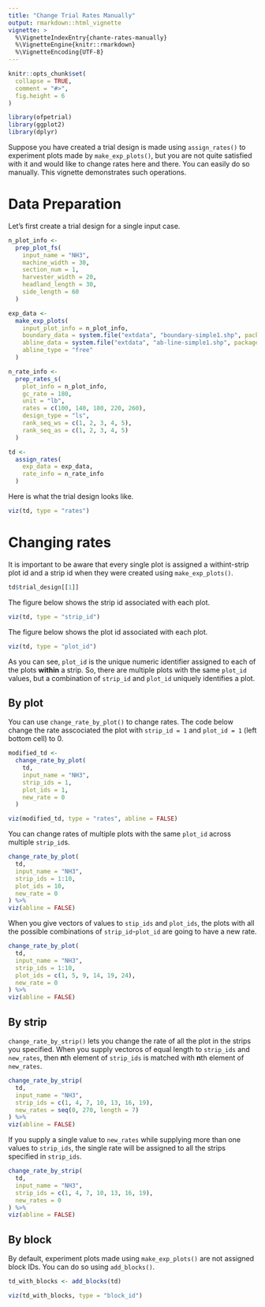 ```yaml
---
title: "Change Trial Rates Manually"
output: rmarkdown::html_vignette
vignette: >
  %\VignetteIndexEntry{chante-rates-manually}
  %\VignetteEngine{knitr::rmarkdown}
  %\VignetteEncoding{UTF-8}
---
```


```r
knitr::opts_chunk$set(
  collapse = TRUE,
  comment = "#>",
  fig.height = 6
)
```

```r
library(ofpetrial)
library(ggplot2)
library(dplyr)
```

Suppose you have created a trial design is made using `assign_rates()` to experiment plots made by `make_exp_plots()`, but you are not quite satisfied with it and would like to change rates here and there. You can easily do so manually. This vignette demonstrates such operations. 

# Data Preparation 

Let's first create a trial design for a single input case.

```r
n_plot_info <-
  prep_plot_fs(
    input_name = "NH3",
    machine_width = 30,
    section_num = 1,
    harvester_width = 20,
    headland_length = 30,
    side_length = 60
  )

exp_data <-
  make_exp_plots(
    input_plot_info = n_plot_info,
    boundary_data = system.file("extdata", "boundary-simple1.shp", package = "ofpetrial"),
    abline_data = system.file("extdata", "ab-line-simple1.shp", package = "ofpetrial"),
    abline_type = "free"
  )

n_rate_info <-
  prep_rates_s(
    plot_info = n_plot_info,
    gc_rate = 180,
    unit = "lb",
    rates = c(100, 140, 180, 220, 260),
    design_type = "ls",
    rank_seq_ws = c(1, 2, 3, 4, 5),
    rank_seq_as = c(1, 2, 3, 4, 5)
  )

td <-
  assign_rates(
    exp_data = exp_data,
    rate_info = n_rate_info
  )
```

Here is what the trial design looks like.

```r
viz(td, type = "rates")
```

# Changing rates 

It is important to be aware that every single plot is assigned a withint-strip plot id and a strip id when they were created using `make_exp_plots()`. 

```r
td$trial_design[[1]]
```

The figure below shows the strip id associated with each plot.
```r
viz(td, type = "strip_id")
```

The figure below shows the plot id associated with each plot.
```r
viz(td, type = "plot_id")
```

As you can see, `plot_id` is the unique numeric identifier assigned to each of the plots **within** a strip. So, there are multiple plots with the same `plot_id` values, but a combination of `strip_id` and `plot_id` uniquely identifies a plot.

## By plot

You can use `change_rate_by_plot()` to change rates. The code below change the rate asscociated the plot with `strip_id = 1` and `plot_id = 1` (left bottom cell) to 0.

```r
modified_td <- 
  change_rate_by_plot(
    td,
    input_name = "NH3",
    strip_ids = 1,
    plot_ids = 1,
    new_rate = 0
  )
```

```r
viz(modified_td, type = "rates", abline = FALSE)
```

You can change rates of multiple plots with the same `plot_id` across multiple `strip_id`s.

```r
change_rate_by_plot(
  td,
  input_name = "NH3",
  strip_ids = 1:10,
  plot_ids = 10,
  new_rate = 0
) %>%
viz(abline = FALSE)
```

When you give vectors of values to `stip_ids` and `plot_ids`, the plots with all the possible combinations of `strip_id`-`plot_id` are going to have a new rate.

```r
change_rate_by_plot(
  td,
  input_name = "NH3",
  strip_ids = 1:10,
  plot_ids = c(1, 5, 9, 14, 19, 24),
  new_rate = 0
) %>%
viz(abline = FALSE)
```

## By strip

`change_rate_by_strip()` lets you change the rate of all the plot in the strips you specified. When you supply vectoros of equal length to `strip_ids` and `new_rates`, then **n**th element of `strip_ids` is matched with **n**th element of `new_rates`.

```r
change_rate_by_strip(
  td,
  input_name = "NH3",
  strip_ids = c(1, 4, 7, 10, 13, 16, 19),
  new_rates = seq(0, 270, length = 7)
) %>%
viz(abline = FALSE)
```

If you supply a single value to `new_rates` while supplying more than one values to `strip_ids`, the single rate will be assigned to all the strips specified in `strip_ids`.

```r
change_rate_by_strip(
  td,
  input_name = "NH3",
  strip_ids = c(1, 4, 7, 10, 13, 16, 19),
  new_rates = 0
) %>%
viz(abline = FALSE)
```

## By block

By default, experiment plots made using `make_exp_plots()` are not assigned block IDs. You can do so using `add_blocks()`.

```r
td_with_blocks <- add_blocks(td)

viz(td_with_blocks, type = "block_id")
```